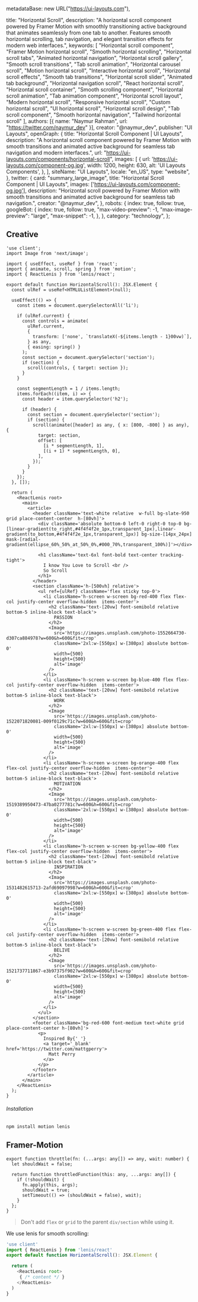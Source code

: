   metadataBase: new URL("https://ui-layouts.com"),

  title: "Horizontal Scroll",
  description: "A horizontal scroll component powered by Framer Motion with smoothly transitioning active background that animates seamlessly from one tab to another. Features smooth horizontal scrolling, tab navigation, and elegant transition effects for modern web interfaces.",
  keywords: [
    "Horizontal scroll component",
    "Framer Motion horizontal scroll",
    "Smooth horizontal scrolling",
    "Horizontal scroll tabs",
    "Animated horizontal navigation",
    "Horizontal scroll gallery",
    "Smooth scroll transitions",
    "Tab scroll animation",
    "Horizontal carousel scroll",
    "Motion horizontal scroll",
    "Interactive horizontal scroll",
    "Horizontal scroll effects",
    "Smooth tab transitions",
    "Horizontal scroll slider",
    "Animated tab background",
    "Horizontal navigation scroll",
    "React horizontal scroll",
    "Horizontal scroll container",
    "Smooth scrolling component",
    "Horizontal scroll animation",
    "Tab animation component",
    "Horizontal scroll layout",
    "Modern horizontal scroll",
    "Responsive horizontal scroll",
    "Custom horizontal scroll",
    "UI horizontal scroll",
    "Horizontal scroll design",
    "Tab scroll component",
    "Smooth horizontal navigation",
    "Tailwind horizontal scroll"
  ],
  authors: [{ name: "Naymur Rahman", url: "https://twitter.com/naymur_dev" }],
  creator: "@naymur_dev",
  publisher: "UI Layouts",
  openGraph: {
    title: "Horizontal Scroll Component | UI Layouts",
    description: "A horizontal scroll component powered by Framer Motion with smooth transitions and animated active background for seamless tab navigation and modern interfaces.",
    url: "https://ui-layouts.com/components/horizontal-scroll",
    images: [
      {
        url: 'https://ui-layouts.com/component-og.jpg',
        width: 1200,
        height: 630,
        alt: 'UI Layouts Components',
      },
    ],
    siteName: "UI Layouts",
    locale: "en_US",
    type: "website",
  },
  twitter: {
    card: "summary_large_image",
    title: "Horizontal Scroll Component | UI Layouts",
    images: ['https://ui-layouts.com/component-og.jpg'],
    description: "Horizontal scroll powered by Framer Motion with smooth transitions and animated active background for seamless tab navigation.",
    creator: "@naymur_dev",
  },
  robots: {
    index: true,
    follow: true,
    googleBot: {
      index: true,
      follow: true,
      "max-video-preview": -1,
      "max-image-preview": "large",
      "max-snippet": -1,
    },
  },
  category: "technology",
};

## Creative

<IframeComponentPrieview name='horizontalscroll' hasReTrigger responsive >

<IframeTabCodePreview>

```tsx !!tabs index.ts
'use client';
import Image from 'next/image';

import { useEffect, useRef } from 'react';
import { animate, scroll, spring } from 'motion';
import { ReactLenis } from 'lenis/react';

export default function HorizontalScroll(): JSX.Element {
  const ulRef = useRef<HTMLUListElement>(null);

  useEffect(() => {
    const items = document.querySelectorAll('li');

    if (ulRef.current) {
      const controls = animate(
        ulRef.current,
        {
          transform: ['none', `translateX(-${items.length - 1}00vw)`],
        } as any,
        { easing: spring() }
      );
      const section = document.querySelector('section');
      if (section) {
        scroll(controls, { target: section });
      }
    }

    const segmentLength = 1 / items.length;
    items.forEach((item, i) => {
      const header = item.querySelector('h2');

      if (header) {
        const section = document.querySelector('section');
        if (section) {
          scroll(animate([header] as any, { x: [800, -800] } as any), {
            target: section,
            offset: [
              [i * segmentLength, 1],
              [(i + 1) * segmentLength, 0],
            ],
          });
        }
      }
    });
  }, []);

  return (
    <ReactLenis root>
      <main>
        <article>
          <header className='text-white relative  w-full bg-slate-950  grid place-content-center  h-[80vh]'>
            <div className='absolute bottom-0 left-0 right-0 top-0 bg-[linear-gradient(to_right,#4f4f4f2e_1px,transparent_1px),linear-gradient(to_bottom,#4f4f4f2e_1px,transparent_1px)] bg-size-[14px_24px] mask-[radial-gradient(ellipse_60%_50%_at_50%_0%,#000_70%,transparent_100%)]'></div>

            <h1 className='text-6xl font-bold text-center tracking-tight'>
              I know You Love to Scroll <br />
              So Scroll
            </h1>
          </header>
          <section className='h-[500vh] relative'>
            <ul ref={ulRef} className='flex sticky top-0'>
              <li className='h-screen w-screen bg-red-400 flex flex-col justify-center overflow-hidden  items-center'>
                <h2 className='text-[20vw] font-semibold relative bottom-5 inline-block text-black'>
                  PASSION
                </h2>
                <Image
                  src='https://images.unsplash.com/photo-1552664730-d307ca884978?w=600&h=600&fit=crop'
                  className='2xl:w-[550px] w-[380px] absolute bottom-0'
                  width={500}
                  height={500}
                  alt='image'
                />
              </li>
              <li className='h-screen w-screen bg-blue-400 flex flex-col justify-center overflow-hidden  items-center'>
                <h2 className='text-[20vw] font-semibold relative bottom-5 inline-block text-black'>
                  WORK
                </h2>
                <Image
                  src='https://images.unsplash.com/photo-1522071820081-009f0129c71c?w=600&h=600&fit=crop'
                  className='2xl:w-[550px] w-[380px] absolute bottom-0'
                  width={500}
                  height={500}
                  alt='image'
                />
              </li>
              <li className='h-screen w-screen bg-orange-400 flex flex-col justify-center overflow-hidden  items-center'>
                <h2 className='text-[20vw] font-semibold relative bottom-5 inline-block text-black'>
                  MOTIVATION
                </h2>
                <Image
                  src='https://images.unsplash.com/photo-1519389950473-47ba0277781c?w=600&h=600&fit=crop'
                  className='2xl:w-[550px] w-[380px] absolute bottom-0'
                  width={500}
                  height={500}
                  alt='image'
                />
              </li>
              <li className='h-screen w-screen bg-yellow-400 flex flex-col justify-center overflow-hidden  items-center'>
                <h2 className='text-[20vw] font-semibold relative bottom-5 inline-block text-black'>
                  INSPIRATION
                </h2>
                <Image
                  src='https://images.unsplash.com/photo-1531482615713-2afd69097998?w=600&h=600&fit=crop'
                  className='2xl:w-[550px] w-[380px] absolute bottom-0'
                  width={500}
                  height={500}
                  alt='image'
                />
              </li>
              <li className='h-screen w-screen bg-green-400 flex flex-col justify-center overflow-hidden  items-center'>
                <h2 className='text-[20vw] font-semibold relative bottom-5 inline-block text-black'>
                  BELIVE
                </h2>
                <Image
                  src='https://images.unsplash.com/photo-1521737711867-e3b97375f902?w=600&h=600&fit=crop'
                  className='2xl:w-[550px] w-[380px] absolute bottom-0'
                  width={500}
                  height={500}
                  alt='image'
                />
              </li>
            </ul>
          </section>
          <footer className='bg-red-600 font-medium text-white grid place-content-center h-[80vh]'>
            <p>
              Inspired By{' '}
              <a target='_blank' href='https://twitter.com/mattgperry'>
                Matt Perry
              </a>
            </p>
          </footer>
        </article>
      </main>
    </ReactLenis>
  );
}
```

</IframeTabCodePreview>

###### Installation

```bash
npm install motion lenis
```

</IframeComponentPrieview>

## Framer-Motion

<ComponentCodePreview name='framerhorizontalscroll'  responsive isTab>

<TabCodePreview name='framerhorizontalscroll' >

```tsx lib.ts
export function throttle(fn: (...args: any[]) => any, wait: number) {
  let shouldWait = false;

  return function throttledFunction(this: any, ...args: any[]) {
    if (!shouldWait) {
      fn.apply(this, args);
      shouldWait = true;
      setTimeout(() => (shouldWait = false), wait);
    }
  };
}
```

</TabCodePreview>

> Don't add `flex` or `grid` to the parent `div/section` while using it.

</ComponentCodePreview>

We use lenis for smooth scrolling:

```ts
'use client'
import { ReactLenis } from 'lenis/react'
export default function HorizontalScroll(): JSX.Element {

  return (
    <ReactLenis root>
     { /* content */ }
    </ReactLenis>
  )
}
```
